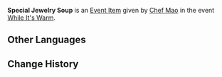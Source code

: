 {{Item Infobox
|id           = 100666
|image        = Item Jewelry Soup.png
|type         = Quest Items
|group        = Event Items
|description  = Warm [[Jewelry Soup]]. It's practically spilling out of the bowl.
|source1      = Given during [[While It's Warm]] (Day 1)
|source2      = Given during [[While It's Warm]] (Day 7)
|event        = While It's Warm
|related_type = Variant
|related_item = Jewelry Soup
}}
'''Special Jewelry Soup''' is an [[Event Item]] given by [[Chef Mao]] in the event [[While It's Warm]].

==Other Languages==
{{Other Languages
|default_hidden = 1
|en      = Special Jewelry Soup
|zhs     = 特制的珍珠翡翠白玉汤
|zhs_rm  = Tèzhì de Zhēnzhū Fěicuì Báiyù Tāng
|zht     = 特製的珍珠翡翠白玉湯
|zht_rm  = Tèzhì de Zhēnzhū Fěicuì Báiyù Tāng
|ja      = 特製真珠翡翠白玉湯
|ja_rm   = Tokusei Shinju Hisui Shiratama Suupu
|ko      = 특제 진주비취백옥탕
|es      = Estofado de gemas especial
|fr      = Soupe aux perles et au jade spéciale
|ru      = Особый суп из украшений
|th      = Jewelry Soup สูตรพิเศษ
|th_rm   = Jewelry Soup Sut Phiset
|vi      = Canh Trân Châu Phỉ Thúy Bạch Ngọc Đặc Biệt
|de      = Besondere Juwelensuppe
|id      = Jewelry Soup Spesial
|pt      = Ensopado de Gemas Especial
}}

==Change History==
{{Change History|1.1}}